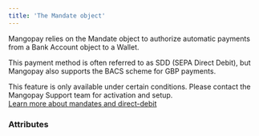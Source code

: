 ```yaml
---
title: 'The Mandate object'  
---
```


  

Mangopay relies on the Mandate object to authorize automatic payments from a Bank Account object to a Wallet.   

This payment method is often referred to as SDD (SEPA Direct Debit), but Mangopay also supports the BACS scheme for GBP payments.  

This feature is only available under certain conditions. Please contact the Mangopay Support team for activation and setup.  
<a href="#" class="btn Tertiary normal">Learn more about mandates and direct-debit</a>  

### Attributes  

<Scheme />  

<BankAccountId1 />  

<BankReference />  

<Culture6 />  

<DocumentURL />  

<ReturnURL />  

<RedirectURL />  

<Id />  

<CreationDate />  

<Status9 />  

<UserId />  

<ExecutionType1 />  

<Tag1 />  

<ResultCode />  

<ResultMessage />